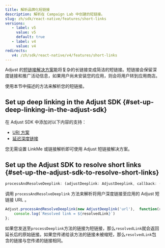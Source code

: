 ```yaml
---
title: 解析品牌化短链接
description: 解析在 Campaign Lab 中创建的短链接。
slug: zh/sdk/react-native/features/short-links
versions:
   - label: v5
     value: v5
     default: true
   - label: v4
     value: v4
redirects:
   v4: /zh/sdk/react-native/v4/features/short-links
---
```


Adjust 的[短链接解决方案](https://help.adjust.com/zh/article/short-branded-links)能将复杂的长链接变成简洁的短链接。短链接会保留深度链接和推广活动信息，如果用户尚未安装您的应用，则会将用户转到应用商店。

使用本节中描述的方法来解析您的短链接。

## Set up deep linking in the Adjust SDK {#set-up-deep-linking-in-the-adjust-sdk}

在 Adjust SDK 中添加对以下内容的支持：

-  [URI 方案](/zh/sdk/react-native/features/deep-links)
-  [延迟深度链接](/zh/sdk/react-native/features/deep-links#deferred-deep-linking)

<Callout type="note">

您无需设置 LinkMe 或链接解析即可使用 Adjust 短链接解决方案。

</Callout>

## Set up the Adjust SDK to resolve short links {#set-up-the-adjust-sdk-to-resolve-short-links}

<CodeBlock title="方法签名">

```ts
processAndResolveDeeplink: (adjustDeeplink: AdjustDeeplink, callback: (resolvedLink: string) => void) => void
```

</CodeBlock>

调用 `processAndResolveDeeplink` 方法来解析将用户深度链接至应用的 Adjust 短链接 URL 。

```jsx
Adjust.processAndResolveDeeplink(new AdjustDeeplink('url'),  function(resolvedLink) {
    console.log(`Resolved link = ${resolvedLink}`)
};
```

如果您发送至`processDeeplink`方法的链接为短链接，那么`resolvedLink`就会返回延长后的原始链接。如果您传递给该方法的链接未被缩短，那么`resolvedLink`包含的链接与您传递的链接相同。
